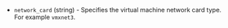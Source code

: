<!-- Code generated from the comments of the NIC struct in builder/vsphere/iso/step_create.go; DO NOT EDIT MANUALLY -->

- `network_card` (string) - Specifies the virtual machine network card type. For example `vmxnet3`.

<!-- End of code generated from the comments of the NIC struct in builder/vsphere/iso/step_create.go; -->
